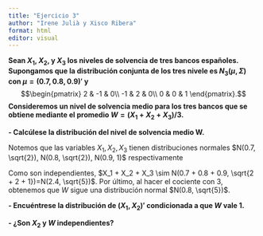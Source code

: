 ```yaml
---
title: "Ejercicio 3"
author: "Irene Julià y Xisco Ribera"
format: html
editor: visual
---
```


**Sean $X_1$, $X_2$, y $X_3$ los niveles de solvencia de tres bancos españoles. Supongamos que la distribución conjunta de los tres nivele es $N_3(\mu, \Sigma)$ con $\mu=(0.7, 0.8, 0.9)'$ y **
$$\begin{pmatrix}
2 & -1 & 0\\
-1 & 2 & 0\\
0 & 0 & 1
\end{pmatrix}.$$
**Consideremos un nivel de solvencia medio para los tres bancos que se obtiene mediante el promedio $W=(X_1 + X_2 + X_3)/3$.**

**- Calcúlese la distribución del nivel de solvencia medio W.**

Notemos que las variables $X_1, X_2, X_3$ tienen distribuciones normales $N(0.7, \sqrt{2}), N(0.8, \sqrt{2}), N(0.9, 1)$ respectivamente

Como son independientes, $X_1 + X_2 + X_3 \sim N(0.7 + 0.8 + 0.9, \sqrt{2 + 2 + 1})=N(2.4, \sqrt{5})$. Por último, al hacer el cociente con 3, obtenemos que $W$ sigue una distribución normal $N(0.8, \sqrt{5})$.


**- Encuéntrese la distribución de $(X_1, X_2)'$ condicionada a que $W$ vale 1.**



**- ¿Son $X_2$ y $W$ independientes?**
